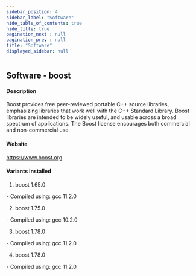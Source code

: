 ```yaml
---
sidebar_position: 4
sidebar_label: "Software"
hide_table_of_contents: true
hide_title: true
pagination_next : null
pagination_prev : null
title: "Software"
displayed_sidebar: null
---
```


## Software - boost


#### Description
Boost provides free peer-reviewed portable C++ source libraries, emphasizing libraries that work well with the C++ Standard Library. Boost libraries are intended to be widely useful, and usable across a broad spectrum of applications. The Boost license encourages both commercial and non-commercial use.

#### Website
https://www.boost.org

#### Variants installed
1. boost 1.65.0
<div class="ul-circle">
    - Compiled using: gcc 11.2.0
</div>

2. boost 1.75.0
<div class="ul-circle">
    - Compiled using: gcc 10.2.0
</div>

3. boost 1.78.0
<div class="ul-circle">
    - Compiled using: gcc 11.2.0
</div>

4. boost 1.78.0
<div class="ul-circle">
    - Compiled using: gcc 11.2.0
</div>

